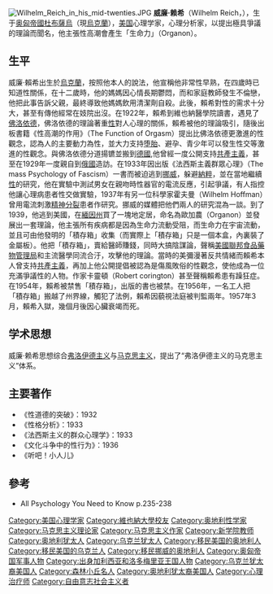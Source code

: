 [[File:Wilhelm_Reich_in_his_mid-twenties.JPG|thumb]]
'''威廉·赖希'''（Wilhelm Reich，{{bd|1897年|3月24日|1957年|11月3日}}），生于[[奥匈帝國|奥匈帝國]][[多布里亞尼奇|杜布薩烏]]（現[[烏克蘭|烏克蘭]]），[[美国|美国]]心理学家，心理分析家，以提出極具爭議的理論而聞名，他主張性高潮會產生「生命力」（Organon）。

==生平==
威廉·賴希出生於[[烏克蘭|烏克蘭]]，按照他本人的說法，他宣稱他非常性早熟，在四歲時已知道性關係，在十二歲時，他的媽媽因心情長期鬱悶，而和家庭教師發生不倫戀，他把此事告訴父親，最終導致他媽媽飲用清潔劑自殺。此後，賴希對性的需求十分大，甚至有傳他經常在妓院出沒。在1922年，賴希到維也納醫學院讀書，遇見了[[西格蒙德·弗洛伊德|佛洛依德]]，佛洛依德的理論著重[[性|性]]對人心理的關係，賴希被他的理論吸引，隨後出板書籍《性高潮的作用》（The Function of Orgasm）提出比佛洛依德更激進的性觀念，認為人的主要動力為性，並大力支持[[人工流产|堕胎]]、避孕、青少年可以發生性交等激進的性觀念。與佛洛依德分道揚镳並搬到[[德國|德國]],他曾經一度公開支持[[共產主義|共產主義]]，甚至在1929年一度親自到[[俄罗斯|俄國]]造訪。在1933年因出版《法西斯主義群眾心理》（The mass Psychology of Fascism）一書而被迫逃到[[挪威|挪威]]，躲避[[納粹德國|納粹]]，並在當地繼續[[性|性]]的研究，他在實驗中測試男女在親吻時性器官的電流反應，引起爭議，有人指控他讓心理病患者性交做實驗，1937年有另一位科學家霍夫曼（Wilhelm Hoffman）曾用電流刺激[[精神分裂症|精神分裂]]患者作研究。挪威的媒體把他們兩人的研究混為一談。到了1939，他逃到美國，在[[緬因州|緬因州]]買了一塊地定居，命名為歐加農（Organon）並發展出一套理論，他主張所有疾病都是因為生命力流動受阻，而生命力在宇宙流動，並且可由他發明的「積存箱」收集（而實際上「積存箱」只是一個本盒，內裏裝了金屬板）。他把「積存箱」，賣給醫師賺錢，同時大搞陰謀論，聲稱[[美国食品药品监督管理局|美國聯邦食品藥物管理局]]和主流醫學同流合汙，攻擊他的理論。當時的美彌漫著反共情緒而賴希本人曾支持[[共產主義|共產主義]]，再加上他公開提倡被認為是傷風敗俗的性觀念，使他成為一位充滿爭議性的人物。作家卡靈頓（Robert corington）甚至聲稱賴希患有躁狂症。在1954年，賴希被禁售「積存箱」，出版的書也被禁。在1956年，一名工人把「積存箱」搬越了州界線，觸犯了法例，賴希因藐視法庭被判監兩年。1957年3月，賴希入獄，幾個月後因心臟衰竭而死。

==学术思想==
威廉·赖希思想综合[[弗洛伊德主义|弗洛伊德主义]]与[[马克思主义|马克思主义]]，提出了“弗洛伊德主义的马克思主义”体系。

==主要著作==
*《性道德的突破》：1932
*《性格分析》：1933
*《法西斯主义的群众心理学》：1933
*《文化斗争中的性行为》：1936 
*《听吧！小人儿》

==參考==
*All Psychology You Need to Know p.235-238

{{Authority control}}

{{DEFAULTSORT:Reich, Wilhelm}}
[[Category:美国心理学家|Category:美国心理学家]]
[[Category:維也納大學校友|Category:維也納大學校友]]
[[Category:奥地利性学家|Category:奥地利性学家]]
[[Category:马克思主义理论家|Category:马克思主义理论家]]
[[Category:马克思主义作家|Category:马克思主义作家]]
[[Category:新学院教师|Category:新学院教师]]
[[Category:奥地利犹太人|Category:奥地利犹太人]]
[[Category:乌克兰犹太人|Category:乌克兰犹太人]]
[[Category:移民美国的奥地利人|Category:移民美国的奥地利人]]
[[Category:移民美国的乌克兰人|Category:移民美国的乌克兰人]]
[[Category:移民挪威的奥地利人|Category:移民挪威的奥地利人]]
[[Category:奥匈帝国军事人物|Category:奥匈帝国军事人物]]
[[Category:出身加利西亚和洛多梅里亚王国人物|Category:出身加利西亚和洛多梅里亚王国人物]]
[[Category:乌克兰犹太裔美国人|Category:乌克兰犹太裔美国人]]
[[Category:森林小丘名人|Category:森林小丘名人]]
[[Category:奥地利犹太裔美国人|Category:奥地利犹太裔美国人]]
[[Category:心理治疗师|Category:心理治疗师]]
[[Category:自由意志社会主义者|Category:自由意志社会主义者]]
